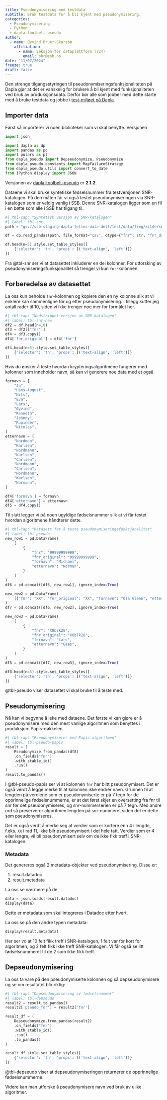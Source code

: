 ```yaml
---
title: Pseudonymisering med testdata
subtitle: Bruk testdata for å bli kjent med pseudonymisering.
categories:
  - Pseudonymisering
  - Python
  - dapla-toolbelt-pseudo
author:
  - name: Øyvind Bruer-Skarsbø
    affiliation: 
      - name: Seksjon for dataplattform (724)
        email: obr@ssb.no
date: "11/07/2024"
freeze: true
draft: false
---
```


Den strenge tilgangsstyringen til pseudonymiseringsfunksjonaliteten på Dapla gjør at det er vanskelig for brukere å bli kjent med funksjonaliteten ved bruk av produksjonsdata. Derfor bør alle som jobber med dette starte med å bruke testdata og jobbe i [test-miljøet på Dapla](https://jupyter.dapla-staging.ssb.no/).

## Importer data

Først så importerer vi noen biblioteker som vi skal benytte. Versjonen 

```python
import json

import dapla as dp
import pandas as pd
import polars as pl
from dapla_pseudo import Depseudonymize, Pseudonymize
from dapla_pseudo.constants import MapFailureStrategy
from dapla_pseudo.utils import convert_to_date
from IPython.display import JSON
```

Versjonen av [dapla-toolbelt-pseudo](../../../statistikkere/dapla-toolbelt-pseudo.html) er **2.1.2**.

Dataene vi skal bruke syntetiske fødselsnummer fra testversjonen SNR-katalogen. På den måten får vi også testet pseudonymiseringen via SNR-katalogen som er veldig vanlig i SSB. Denne SNR-katalogen ligger som en fil i en bøtte som alle i SSB har tilgang til. 

```python
#| tbl-cap: "Syntetisk versjon av SNR-katalogen"
#| label: tbl-snr
path = "gs://ssb-staging-dapla-felles-data-delt/test/data/freg/kilde/snr_kat_latest/snr_kat.csv"

df = dp.read_pandas(path, file_format="csv", dtype={"fnr": str, "fnr_date": str})

df.head(n=5).style.set_table_styles([
    {'selector': 'th', 'props': [('text-align', 'left')]}
])
```

Fra @tbl-snr ser vi at datasettet inkluderer en del kolonner. For utforsking av pseudonymiseringsfunksjonalitet så trenger vi kun `fnr`-kolonnen.

## Forberedelse av datasettet

La oss kun beholde `fnr`-kolonnen og kopiere den en ny kolonne slik at vi enklere kan sammenligne før og etter pseudonymisering. I tillegg kutter jeg antall rader til 10, siden vi ikke trenger noe mer for formålet her. 

```python
#| tbl-cap: "Nedstrippet versjon av SNR-katalogen"
#| label: tbl-snr-new
df2 = df.head(n=10)
df3 = df2[["fnr"]]
df4 = df3.copy()
df4['fnr_original'] = df4['fnr']

df4.head(n=5).style.set_table_styles([
    {'selector': 'th', 'props': [('text-align', 'left')]}
])
```

Hvis du ønsker å teste hvordan krypteringsalgoritmene fungerer med kolonner som inneholder navn, så kan vi generere noe data med et også.

```python
fornavn = [
    "Jo",
    "Hans-August",
    "Nils",
    "Eva",
    "Lars",
    "Øyvind",
    "Kenneth",
    "Johnny",
    "Rupinder",
    "Nicolas",
]
etternavn = [
    "Nordman",
    "Karlsen",
    "Nordmann",
    "Karlsen",
    "Carlsen",
    "Nordmann",
    "Carlsen",
    "Nordmann",
    "Karlsen",
    "Normann",
]

df4['fornavn'] = fornavn
df4['etternavn'] = etternavn
df5 = df4.copy()
```

Til slutt legger vi på noen ugyldige fødselsnummer slik at vi får testet hvordan algoritmene håndterer dette. 

```python
#| tbl-cap: "Datasett for å teste pseudonymiseringsfunksjonalitet"
#| label: tbl-pseudo
new_row1 = pd.DataFrame(
    [
        {
            "fnr": "99999999999",
            "fnr_original": "99999999999",
            "fornavn": "Michael",
            "etternavn": "Norman",
        }
    ]
)
df6 = pd.concat([df5, new_row1], ignore_index=True)

new_row2 = pd.DataFrame(
    [{"fnr": "XX", "fnr_original": "XX", "fornavn": "Ola Glenn", "etternavn": "Gåås"}]
)
df7 = pd.concat([df6, new_row2], ignore_index=True)

new_row3 = pd.DataFrame(
    [
        {
            "fnr": "X8b7k28",
            "fnr_original": "X8b7k28",
            "fornavn": "Lars",
            "etternavn": "Gaas",
        }
    ]
)
df8 = pd.concat([df7, new_row3], ignore_index=True)

df8.head(n=5).style.set_table_styles([
    {'selector': 'th', 'props': [('text-align', 'left')]}
])
```

@tbl-pseudo viser datasettet vi skal bruke til å teste med. 

## Pseudonymisering

Nå kan vi begynne å leke med dataene. Det første vi kan gjøre er å pseudonymisere med den mest vanlige algoritmen som benyttes i produksjon: Papis-nøkkelen.

```python
#| tbl-cap: "Pseudonymiserer med Papis-algoritmen"
#| label: tbl-pseudo-papis
result = (
    Pseudonymize.from_pandas(df8)
    .on_fields("fnr")
    .with_stable_id()
    .run()
)
result.to_pandas()
```

I @tbl-pseudo-papis ser vi at kolonnen `fnr` har blitt pseudonymisert. Det er også verdt å legge merke til at kolonnen ikke endrer navn. Grunnen til at lengden på verdiene som er pseudonymiserte er på 7 tegn for de opprinnelige fødselsnummerne, er at det først skjer en oversetting fra fnr til snr før det pseudonymiseres, og snr-nummerserien er på 7 tegn. Med andre ord så preserverer algoritmen lengden på snr-nummeret siden det er dette som pseudonymiseres. 

Det er også verdt å merke seg at verdier som er kortere enn 4 i lengde, f.eks. `XX` i rad 11, ikke blir pseudonymisert i det hele tatt. Verdier som er 4 eller lengre, vil bli pseudonymisert selv om de ikke fikk treff i SNR-katalogen. 

### Metadata

Det genereres også 2 metadata-objekter ved pseudonymisering. Disse er:

1. result.datadoc
2. result.metadata

La oss se nærmere på de:

```python
data = json.loads(result.datadoc)
display(data)
```

Dette er metadata som skal integreres i Datadoc etter hvert. 

La oss se på den andre typen metadata:

```python
display(result.metadata)
```

Her ser vo at 10 felt fikk treff i SNR-katalogen, 1 felt var for kort for algoritmen, og 2 felt fikk ikke treff SNR-katalogen. Vi får også se litt fødselsnummeret til de 2 som ikke fikk treff. 

## Depseudonymisering

La oss ta vare på den pseudonymiserte kolonnen og så depseudonymisere og se om resultatet blir riktig:

```python
#| tbl-cap: "Depseudonymisering av fødselsnummer"
#| label: tbl-depseudo
result2 = result.to_pandas()
result2['pseudo_fnr'] = result2['fnr']

result_df = (
    Depseudonymize.from_pandas(result2)         
    .on_fields("fnr")                              
    .with_stable_id()                              
    .run()                                         
    .to_pandas() 
)

result_df.style.set_table_styles([
    {'selector': 'th', 'props': [('text-align', 'left')]}
])
```

@tbl-depseudo viser at depseudonymiseringen returnerer de opprinnelige fødselsnummerne.

Videre kan man utforske å pseudonymisere navn ved bruk av ulike algoritmer. 
